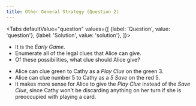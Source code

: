 ```yaml
---
title: Other General Strategy (Question 2)
---
```



<BeginnersGuideProgress id="other-general-strategy-question-2" />

<Tabs
  defaultValue="question"
  values={[
    {label: 'Question', value: 'question'},
    {label: 'Solution', value: 'solution'},
  ]}>
<TabItem value="question">

- It is the _Early Game_.
- Enumerate all of the legal clues that Alice can give.
- Of these possibilities, what clue should Alice give?

</TabItem>
<TabItem value="solution">

- Alice can clue green to Cathy as a _Play Clue_ on the green 3.
- Alice can clue number 5 to Cathy as a _5 Save_ on the red 5.
- It makes more sense for Alice to give the _Play Clue_ instead of the _Save Clue_, since Cathy won't be discarding anything on her turn if she is preoccupied with playing a card.

</TabItem>
</Tabs>

<OtherGeneralStrategyQuestion2 />
